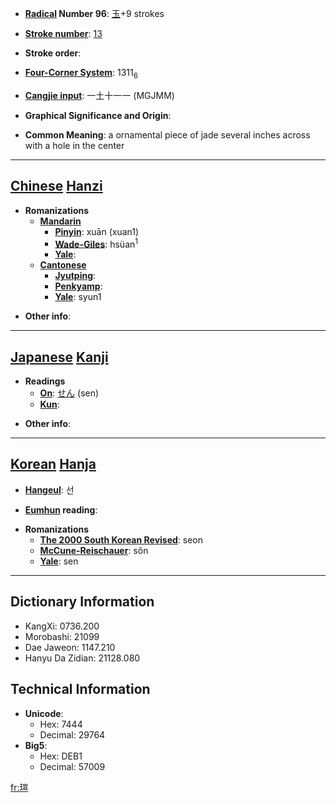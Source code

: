 * '''[[Wiktionary:Chinese radical index| Radical]] Number 96''': [[Wiktionary:Chinese radical index 玉|玉]]+9 strokes

* '''[[Wiktionary:Chinese total strokes index|Stroke number]]''': [[Wiktionary:Chinese total strokes index 13|13]]

* '''Stroke order''': 

* '''[[Wiktionary:Chinese four corner index|Four-Corner System]]''': 1311<sub>6</sub>

* '''[[Wiktionary:Chinese Cangjie index|Cangjie input]]''': 一土十一一 (MGJMM)

* '''Graphical Significance and Origin''': 

* '''Common Meaning''': a ornamental piece of jade several inches across with a hole in the center

----

== [[Chinese]] [[Hanzi]] ==

* '''Romanizations'''
** '''[[Mandarin]]'''
*** '''[[Pinyin]]''': xuān (xuan1)
*** '''[[Wade-Giles]]''': hsüan<sup>1</sup>
*** '''[[Yale]]''': 
** '''[[Cantonese]]'''
*** '''[[Jyutping]]''':
*** '''[[Penkyamp]]''': 
*** '''[[Yale]]''': syun1

* '''Other info''': 

----

== [[Japanese]] [[Kanji]] ==

* '''Readings'''
** '''[[On]]''': [[せん]] (sen)
** '''[[Kun]]''': 

* '''Other info''':  

----

== [[Korean]] [[Hanja]] ==

* '''[[Hangeul]]''': 선

* '''[[Eumhun]] reading''': 

* '''Romanizations'''
** '''[[The 2000 South Korean Revised Romanization|The 2000 South Korean Revised]]''': seon
** '''[[McCune-Reischauer]]''': sŏn
** '''[[Yale]]''': sen

----

== Dictionary Information ==

* KangXi: 0736.200
* Morobashi: 21099
* Dae Jaweon: 1147.210
* Hanyu Da Zidian: 21128.080

== Technical Information ==

* '''Unicode''':
** Hex: 7444
** Decimal: 29764
* '''Big5''':
** Hex: DEB1
** Decimal: 57009

[[fr:瑄]]